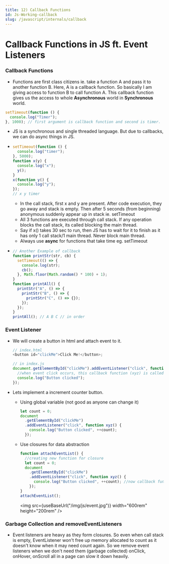 ```yaml
---
title: 12) Callback Functions
id: Js-Working-callback
slug: /javascript/internals/callback
---
```



# Callback Functions in JS ft. Event Listeners

### Callback Functions

- Functions are first class citizens ie. take a function A and pass it to another function B. Here, A is a callback function. So basically I am giving access to function B to call function A. This callback function gives us the access to whole **Asynchronous** world in **Synchronous** world.

```js
setTimeout(function () {
  console.log("Timer");
}, 1000); // first argument is callback function and second is timer.
```

- JS is a synchronous and single threaded language. But due to callbacks, we can do async things in JS.

- ```js
  setTimeout(function () {
    console.log("timer");
  }, 5000);
  function x(y) {
    console.log("x");
    y();
  }
  x(function y() {
    console.log("y");
  });
  // x y timer
  ```

  - In the call stack, first x and y are present. After code execution, they go away and stack is empty. Then after 5 seconds (from beginning) anonymous suddenly appear up in stack ie. setTimeout
  - All 3 functions are executed through call stack. If any operation blocks the call stack, its called blocking the main thread.
  - Say if x() takes 30 sec to run, then JS has to wait for it to finish as it has only 1 call stack/1 main thread. Never block main thread.
  - Always use **async** for functions that take time eg. setTimeout

- ```js
  // Another Example of callback
  function printStr(str, cb) {
    setTimeout(() => {
      console.log(str);
      cb();
    }, Math.floor(Math.random() * 100) + 1);
  }
  function printAll() {
    printStr("A", () => {
      printStr("B", () => {
        printStr("C", () => {});
      });
    });
  }
  printAll(); // A B C // in order
  ```

### Event Listener

- We will create a button in html and attach event to it.

  ```js
  // index.html
  <button id="clickMe">Click Me!</button>;

  // in index.js
  document.getElementById("clickMe").addEventListener("click", function xyz() {
    //when event click occurs, this callback function (xyz) is called into callstack
    console.log("Button clicked");
  });
  ```

- Lets implement a increment counter button.

  - Using global variable (not good as anyone can change it)
    ```js
    let count = 0;
    document
      .getElementById("clickMe")
      .addEventListener("click", function xyz() {
        console.log("Button clicked", ++count);
      });
    ```
  - Use closures for data abstraction

    ```js
    function attachEventList() {
      //creating new function for closure
      let count = 0;
      document
        .getElementById("clickMe")
        .addEventListener("click", function xyz() {
          console.log("Button clicked", ++count); //now callback function forms closure with outer scope(count)
        });
    }
    attachEventList();
    ```

    <img src={useBaseUrl("/img/js/event.jpg")} width="600rem" height="200rem" />

### Garbage Collection and removeEventListeners

- Event listeners are heavy as they form closures. So even when call stack is empty, EventListener won't free up memory allocated to count as it doesn't know when it may need count again. So we remove event listeners when we don't need them (garbage collected) onClick, onHover, onScroll all in a page can slow it down heavily.
